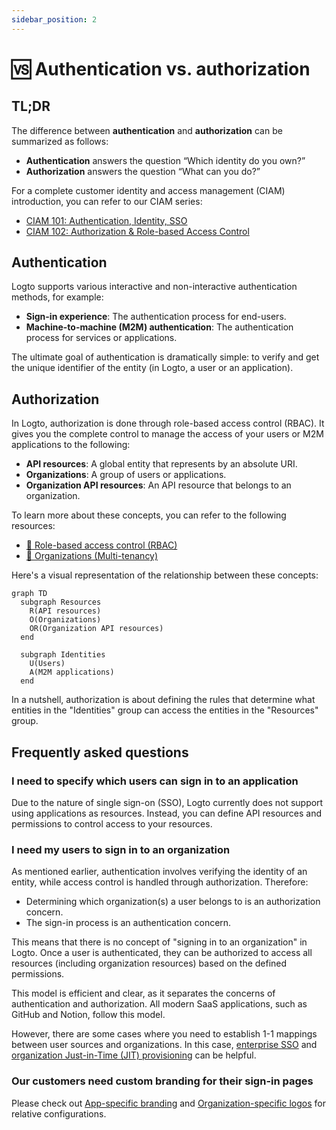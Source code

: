 ```yaml
---
sidebar_position: 2
---
```


# 🆚 Authentication vs. authorization

## TL;DR

The difference between **authentication** and **authorization** can be summarized as follows:

- **Authentication** answers the question “Which identity do you own?”
- **Authorization** answers the question “What can you do?”

For a complete customer identity and access management (CIAM) introduction, you can refer to our CIAM series:

- [CIAM 101: Authentication, Identity, SSO](https://blog.logto.io/ciam-101-intro-authn-sso/)
- [CIAM 102: Authorization & Role-based Access Control](https://blog.logto.io/ciam-102-authz-and-rbac/)

## Authentication

Logto supports various interactive and non-interactive authentication methods, for example:

- **Sign-in experience**: The authentication process for end-users.
- **Machine-to-machine (M2M) authentication**: The authentication process for services or applications.

The ultimate goal of authentication is dramatically simple: to verify and get the unique identifier of the entity (in Logto, a user or an application).

## Authorization

In Logto, authorization is done through role-based access control (RBAC). It gives you the complete control to manage the access of your users or M2M applications to the following:

- **API resources**: A global entity that represents by an absolute URI.
- **Organizations**: A group of users or applications.
- **Organization API resources**: An API resource that belongs to an organization.

To learn more about these concepts, you can refer to the following resources:

- [🔐 Role-based access control (RBAC)](../recipes/rbac/README.mdx)
- [🏢 Organizations (Multi-tenancy)](../recipes/organizations/README.mdx)

Here's a visual representation of the relationship between these concepts:

```mermaid
graph TD
  subgraph Resources
    R(API resources)
    O(Organizations)
    OR(Organization API resources)
  end

  subgraph Identities
    U(Users)
    A(M2M applications)
  end
```

In a nutshell, authorization is about defining the rules that determine what entities in the "Identities" group can access the entities in the "Resources" group.

## Frequently asked questions

### I need to specify which users can sign in to an application

Due to the nature of single sign-on (SSO), Logto currently does not support using applications as resources. Instead, you can define API resources and permissions to control access to your resources.

### I need my users to sign in to an organization

As mentioned earlier, authentication involves verifying the identity of an entity, while access control is handled through authorization. Therefore:

- Determining which organization(s) a user belongs to is an authorization concern.
- The sign-in process is an authentication concern.

This means that there is no concept of "signing in to an organization" in Logto. Once a user is authenticated, they can be authorized to access all resources (including organization resources) based on the defined permissions.

This model is efficient and clear, as it separates the concerns of authentication and authorization. All modern SaaS applications, such as GitHub and Notion, follow this model.

However, there are some cases where you need to establish 1-1 mappings between user sources and organizations. In this case, [enterprise SSO](../recipes/single-sign-on/README.md) and [organization Just-in-Time (JIT) provisioning](../recipes/organizations/just-in-time-provisioning.mdx) can be helpful.

### Our customers need custom branding for their sign-in pages

Please check out [App-specific branding](../recipes/customize-sie/match-your-brand/#app-specific-branding) and [Organization-specific logos](../recipes/customize-sie/match-your-brand/#organization-specific-logos) for relative configurations.
